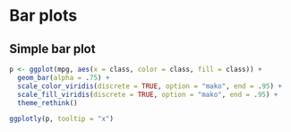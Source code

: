 # Bar plots

## Simple bar plot

```r
p <- ggplot(mpg, aes(x = class, color = class, fill = class)) +
  geom_bar(alpha = .75) +
  scale_color_viridis(discrete = TRUE, option = "mako", end = .95) +
  scale_fill_viridis(discrete = TRUE, option = "mako", end = .95) +
  theme_rethink()

ggplotly(p, tooltip = "x")
```